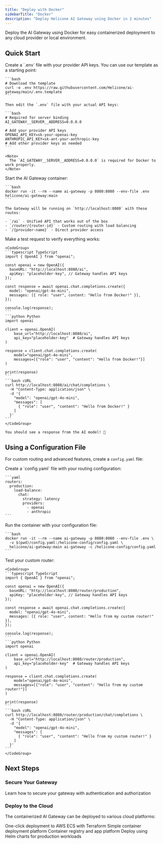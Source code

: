 ```yaml
---
title: "Deploy with Docker"
sidebarTitle: "Docker"
description: "Deploy Helicone AI Gateway using Docker in 2 minutes"
---
```


Deploy the AI Gateway using Docker for easy containerized deployment to any cloud provider or local environment.

## Quick Start

<Steps>
  <Step title="Configure environment">
    Create a `.env` file with your provider API keys. You can use our template as a starting point:

    ```bash
    # Download the template
    curl -o .env https://raw.githubusercontent.com/Helicone/ai-gateway/main/.env.template
    ```

    Then edit the `.env` file with your actual API keys:

    ```bash
    # Required for server binding
    AI_GATEWAY__SERVER__ADDRESS=0.0.0.0

    # Add your provider API keys
    OPENAI_API_KEY=sk-your-openai-key
    ANTHROPIC_API_KEY=sk-ant-your-anthropic-key
    # Add other provider keys as needed
    ```

    <Note>
      The `AI_GATEWAY__SERVER__ADDRESS=0.0.0.0` is required for Docker to work properly.
    </Note>
  </Step>

  <Step title="Run the container">
    Start the AI Gateway container:

    ```bash
    docker run -it --rm --name ai-gateway -p 8080:8080 --env-file .env helicone/ai-gateway:main
    ```

    The Gateway will be running on `http://localhost:8080` with these routes:

    - `/ai` - Unified API that works out of the box
    - `/router/{router-id}` - Custom routing with load balancing  
    - `/{provider-name}` - Direct provider access
  </Step>

  <Step title="Test your deployment">
    Make a test request to verify everything works:

    <CodeGroup>
    ```typescript TypeScript
    import { OpenAI } from "openai";

    const openai = new OpenAI({
      baseURL: "http://localhost:8080/ai",
      apiKey: "placeholder-key", // Gateway handles API keys
    });

    const response = await openai.chat.completions.create({
      model: "openai/gpt-4o-mini",
      messages: [{ role: "user", content: "Hello from Docker!" }],
    });

    console.log(response);
    ```
    ```python Python
    import openai

    client = openai.OpenAI(
        base_url="http://localhost:8080/ai",
        api_key="placeholder-key"  # Gateway handles API keys
    )

    response = client.chat.completions.create(
        model="openai/gpt-4o-mini",
        messages=[{"role": "user", "content": "Hello from Docker!"}]
    )

    print(response)
    ```
    ```bash cURL
    curl http://localhost:8080/ai/chat/completions \
      -H "Content-Type: application/json" \
      -d '{
        "model": "openai/gpt-4o-mini",
        "messages": [
          { "role": "user", "content": "Hello from Docker!" }
        ]
      }'
    ```
    </CodeGroup>

    You should see a response from the AI model! 🎉
  </Step>
</Steps>

## Using a Configuration File

For custom routing and advanced features, create a `config.yaml` file:

<Steps>
  <Step title="Create config file">
    Create a `config.yaml` file with your routing configuration:

    ```yaml
    routers:
      production:
        load-balance:
          chat:
            strategy: latency
            providers:
              - openai
              - anthropic
    ```
  </Step>

  <Step title="Mount config and run">
    Run the container with your configuration file:

    ```bash
    docker run -it --rm --name ai-gateway -p 8080:8080 --env-file .env \
      -v $(pwd)/config.yaml:/helicone-config/config.yaml \
      helicone/ai-gateway:main ai-gateway -c /helicone-config/config.yaml
    ```
  </Step>

  <Step title="Test your router">
    Test your custom router:

    <CodeGroup>
    ```typescript TypeScript
    import { OpenAI } from "openai";

    const openai = new OpenAI({
      baseURL: "http://localhost:8080/router/production",
      apiKey: "placeholder-key", // Gateway handles API keys
    });

    const response = await openai.chat.completions.create({
      model: "openai/gpt-4o-mini",
      messages: [{ role: "user", content: "Hello from my custom router!" }],
    });

    console.log(response);
    ```
    ```python Python
    import openai

    client = openai.OpenAI(
        base_url="http://localhost:8080/router/production",
        api_key="placeholder-key"  # Gateway handles API keys
    )

    response = client.chat.completions.create(
        model="openai/gpt-4o-mini",
        messages=[{"role": "user", "content": "Hello from my custom router!"}]
    )

    print(response)
    ```
    ```bash cURL
    curl http://localhost:8080/router/production/chat/completions \
      -H "Content-Type: application/json" \
      -d '{
        "model": "openai/gpt-4o-mini",
        "messages": [
          { "role": "user", "content": "Hello from my custom router!" }
        ]
      }'
    ```
    </CodeGroup>
  </Step>
</Steps>

## Next Steps

### Secure Your Gateway

<Card title="Secure Your Gateway" href="/ai-gateway/authentication" horizontal>
  Learn how to secure your gateway with authentication and authorization
</Card>

### Deploy to the Cloud

The containerized AI Gateway can be deployed to various cloud platforms:

<CardGroup cols={2}>
  <Card title="AWS ECS" href="/ai-gateway/deployment/ecs">
    One-click deployment to AWS ECS with Terraform
  </Card>
  <Card title="Fly.io" href="/ai-gateway/deployment/fly">
    Simple container deployment platform
  </Card>
  <Card title="Porter" href="/ai-gateway/deployment/porter">
    Container registry and app platform
  </Card>
    <Card title="Kubernetes" href="/ai-gateway/deployment/k8s">
    Deploy using Helm charts for production workloads
  </Card>
</CardGroup>